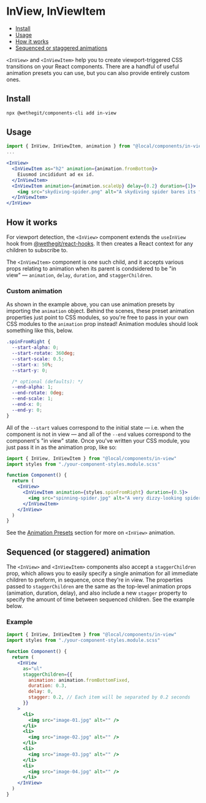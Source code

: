 
<Meta title="components/in-view/Readme" />

# InView, InViewItem

- [Install](#install)
- [Usage](#usage)
- [How it works](#how-it-works)
- [Sequenced or staggered animations](#sequencing)

`<InView>` and `<InViewItem>` help you to create viewport-triggered CSS transitions on your React components. There are a handful of useful animation presets you can use, but you can also provide entirely custom ones.

## Install

```bash
npx @wethegit/components-cli add in-view
```

## Usage

```jsx
import { InView, InViewItem, animation } from "@local/components/in-view"
...

<InView>
  <InViewItem as="h2" animation={animation.fromBottom}>
    Eiusmod incididunt ad ex id.
  </InViewItem>
  <InViewItem animation={animation.scaleUp} delay={0.2} duration={1}>
    <img src="skydiving-spider.png" alt="A skydiving spider bares its fangs." />
  </InViewItem>
</InView>
```

## How it works

For viewport detection, the `<InView>` component extends the `useInView` hook from [@wethegit/react-hooks](https://wethegit.github.io/react-hooks/). It then creates a React context for any children to subscribe to.

The `<InViewItem>` component is one such child, and it accepts various props relating to animation when its parent is condsidered to be "in view" — `animation`, `delay`, `duration`, and `staggerChildren`.

### Custom animation

As shown in the example above, you can use animation presets by importing the `animation` object. Behind the scenes, these preset animation properties just point to CSS modules, so you're free to pass in your own CSS modules to the `animation` prop instead! Animation modules should look something like this, below.

```css
.spinFromRight {
  --start-alpha: 0;
  --start-rotate: 360deg;
  --start-scale: 0.5;
  --start-x: 50%;
  --start-y: 0;

  /* optional (defaults): */
  --end-alpha: 1;
  --end-rotate: 0deg;
  --end-scale: 1;
  --end-x: 0;
  --end-y: 0;
}
```

All of the `--start` values correspond to the initial state — i.e. when the component is not in view — and all of the `--end` values correspond to the component's "in view" state. Once you've written your CSS module, you just pass it in as the animation prop, like so:

```jsx
import { InView, InViewItem } from "@local/components/in-view"
import styles from "./your-component-styles.module.scss"

function Component() {
  return (
    <InView>
      <InViewItem animation={styles.spinFromRight} duration={0.5}>
        <img src="spinning-spider.jpg" alt="A very dizzy-looking spider." />
      </InViewItem>
    </InView>
  )
}
```

See the [Animation Presets](/docs/components-in-view-docs-animation-presets--overview#animation-presets) section for more on `<InView>` animation.

## Sequenced (or staggered) animation

The `<InView>` and `<InViewItem>` components also accept a `staggerChildren` prop, which allows you to easily specify a single animation for all immediate children to preform, in sequence, once they're in view. The properties passed to `staggerChildren` are the same as the top-level animation props (animation, duration, delay), and also include a new `stagger` property to specify the amount of time between sequenced children. See the example below.

### Example

```jsx
import { InView, InViewItem } from "@local/components/in-view"
import styles from "./your-component-styles.module.scss"

function Component() {
  return (
    <InView
      as="ul"
      staggerChildren={{
        animation: animation.fromBottomFixed,
        duration: 0.3,
        delay: 0,
        stagger: 0.2, // Each item will be separated by 0.2 seconds
      }}
    >
      <li>
        <img src="image-01.jpg" alt="" />
      </li>
      <li>
        <img src="image-02.jpg" alt="" />
      </li>
      <li>
        <img src="image-03.jpg" alt="" />
      </li>
      <li>
        <img src="image-04.jpg" alt="" />
      </li>
    </InView>
  )
}
```
